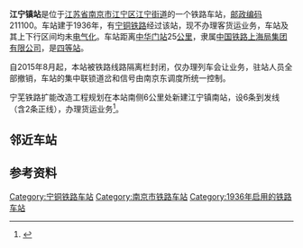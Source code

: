 {{about|位于南京市江宁区的宁铜铁路车站|其它名称相近的车站|江宁站 (消歧义)}}
{{noteTA
|1=zh-cn:始发车次; zh-hk:列車班次;
|2=zh-cn:车次; zh-hk:班次;
}}
{{Infobox China railway station
|车站名称 = 江宁镇站
|图片 = 201601江宁镇站1 Jiangningzhen Railway Station.JPG
|图片介绍 = 江宁镇站站房
|车站拼音 = Jiangningzhen
|英文名称 = Jiangningzhen Railway Station
|车站代码 = 30770<ref>{{cite book|title=中华人民共和国铁路车站代码（GB/T 10302-2010）|publisher=中国标准出版社|year=2010|isbn=155066140495|ignore-isbn-error=true|pages=17}}</ref>
|电报码 = JNH
|拼音码 = JNZ
|车站地址 = [[江苏省|江苏省]][[南京市|南京市]][[江宁区_(南京市)|江宁区]][[江宁街道|江宁街道]]
|坐标 = {{coord|31.862701|N|118.606061|E|display=inline,title}}
|归属 = [[中国铁路上海局集团有限公司|中国铁路上海局集团有限公司]][[南京东直属站|南京东直属站]]
|车站等级 = [[四等站_(中铁)|四等站]]
|线路 = [[宁铜铁路|宁铜铁路]]
|tracks = 2
}}
'''江宁镇站'''是位于[[江苏省|江苏省]][[南京市|南京市]][[江宁区_(南京市)|江宁区]][[江宁街道|江宁街道]]的一个铁路车站，[[邮政编码|邮政编码]]211100。车站建于1936年，有[[宁铜铁路|宁铜铁路]]经过该站，现不办理客货运业务，车站及其上下行区间均未[[电气化|电气化]]。车站距离[[中华门站_(铁路)|中华门站]]25[[公里|公里]]，隶属[[中国铁路上海局集团有限公司|中国铁路上海局集团有限公司]]，是[[四等站_(中铁)|四等站]]。

自2015年8月起，本站被铁路线路隔离栏封闭，仅办理列车会让业务，驻站人员全部撤销，车站的集中联锁道岔和信号由南京东调度所统一控制。

宁芜铁路扩能改造工程规划在本站南侧6公里处新建江宁镇南站，设6条到发线（含2条正线），办理货运业务<ref name="nw">{{cite web|title=改建铁路宁芜铁路扩能改造工程环境影响报告（征求意见稿）|url=https://whfgw.wuhu.gov.cn/group4/M00/06/60/rBgXDmFpSK-ASjguAL22-druSVQ115.pdf|publisher=中铁第四勘察设计院集团有限公司|year=2021|via=芜湖市人民政府|access-date=2021-11-14|archive-date=2021-11-08|archive-url=https://web.archive.org/web/20211108224508/https://whfgw.wuhu.gov.cn/group4/M00/06/60/rBgXDmFpSK-ASjguAL22-druSVQ115.pdf|dead-url=no}}</ref>。

== 邻近车站 ==
{{start rail box|[[File:China_Railways.svg|16px]] [[中国铁路|中国铁路]]}}
{{s-inop|[[古雄站|古雄站]]|[[南京站|南京站]]方向}}
{{s-line|[[宁铜铁路|宁铜铁路]]<br />← 8km 江宁镇站 8km →}}
{{s-inop|[[铜井站|铜井站]]|[[铜陵站|铜陵站]]方向}}
{{end box}}

== 参考资料 ==
{{reflist}}
{{commonscat|Jiangningzhen Railway Station}}

{{宁铜铁路}}
{{铁路车站小作品}}
{{江苏小作品}}

[[Category:宁铜铁路车站|Category:宁铜铁路车站]]
[[Category:南京市铁路车站|Category:南京市铁路车站]]
[[Category:1936年启用的铁路车站|Category:1936年启用的铁路车站]]